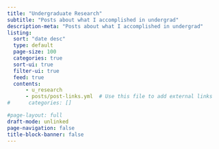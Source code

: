 ```yaml
---
title: "Undergraduate Research"
subtitle: "Posts about what I accomplished in undergrad"
description-meta: "Posts about what I accomplished in undergrad"
listing: 
  sort: "date desc"
  type: default
  page-size: 100
  categories: true
  sort-ui: true
  filter-ui: true
  feed: true
  contents: 
      - u_research
      - posts/post-links.yml  # Use this file to add external links
#      categories: [] 

#page-layout: full
draft-mode: unlinked
page-navigation: false
title-block-banner: false
---
```


:::{#u_research}
:::
